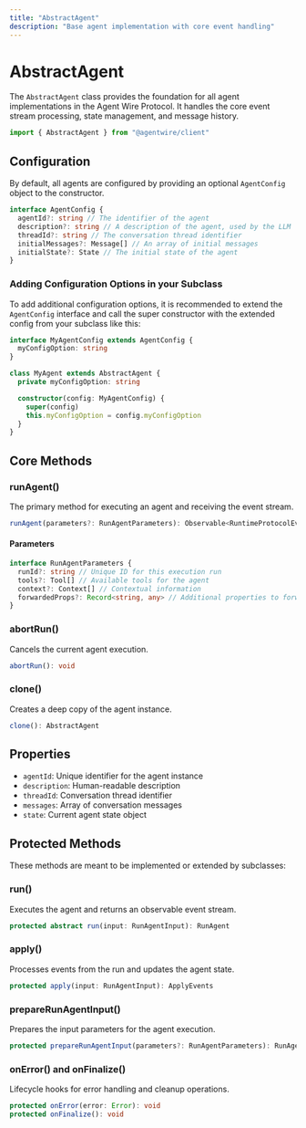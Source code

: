 ```yaml
---
title: "AbstractAgent"
description: "Base agent implementation with core event handling"
---
```


# AbstractAgent

The `AbstractAgent` class provides the foundation for all agent implementations
in the Agent Wire Protocol. It handles the core event stream processing, state
management, and message history.

```typescript
import { AbstractAgent } from "@agentwire/client"
```

## Configuration

By default, all agents are configured by providing an optional `AgentConfig`
object to the constructor.

```typescript
interface AgentConfig {
  agentId?: string // The identifier of the agent
  description?: string // A description of the agent, used by the LLM
  threadId?: string // The conversation thread identifier
  initialMessages?: Message[] // An array of initial messages
  initialState?: State // The initial state of the agent
}
```

### Adding Configuration Options in your Subclass

To add additional configuration options, it is recommended to extend the
`AgentConfig` interface and call the super constructor with the extended config
from your subclass like this:

```typescript
interface MyAgentConfig extends AgentConfig {
  myConfigOption: string
}

class MyAgent extends AbstractAgent {
  private myConfigOption: string

  constructor(config: MyAgentConfig) {
    super(config)
    this.myConfigOption = config.myConfigOption
  }
}
```

## Core Methods

### runAgent()

The primary method for executing an agent and receiving the event stream.

```typescript
runAgent(parameters?: RunAgentParameters): Observable<RuntimeProtocolEvent>
```

#### Parameters

```typescript
interface RunAgentParameters {
  runId?: string // Unique ID for this execution run
  tools?: Tool[] // Available tools for the agent
  context?: Context[] // Contextual information
  forwardedProps?: Record<string, any> // Additional properties to forward
}
```

### abortRun()

Cancels the current agent execution.

```typescript
abortRun(): void
```

### clone()

Creates a deep copy of the agent instance.

```typescript
clone(): AbstractAgent
```

## Properties

- `agentId`: Unique identifier for the agent instance
- `description`: Human-readable description
- `threadId`: Conversation thread identifier
- `messages`: Array of conversation messages
- `state`: Current agent state object

## Protected Methods

These methods are meant to be implemented or extended by subclasses:

### run()

Executes the agent and returns an observable event stream.

```typescript
protected abstract run(input: RunAgentInput): RunAgent
```

### apply()

Processes events from the run and updates the agent state.

```typescript
protected apply(input: RunAgentInput): ApplyEvents
```

### prepareRunAgentInput()

Prepares the input parameters for the agent execution.

```typescript
protected prepareRunAgentInput(parameters?: RunAgentParameters): RunAgentInput
```

### onError() and onFinalize()

Lifecycle hooks for error handling and cleanup operations.

```typescript
protected onError(error: Error): void
protected onFinalize(): void
```
